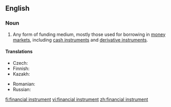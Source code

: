 ==English==
{{wikipedia}}

===Noun===
{{en-noun|head=[[financial]] [[instrument]]}}

# {{lb|en|finance}} Any form of funding medium, mostly those used for borrowing in [[money market]]s, including [[cash instrument]]s and [[derivative instrument]]s.

====Translations====
{{trans-top|instrument for borrowing}}
* Czech: {{t|cs|finanční nástroj|m}}
* Finnish: {{t+|fi|rahoitusinstrumentti}}
* Kazakh: {{t|kk|қаржы құралы|sc=Cyrl}}
{{trans-mid}}
* Romanian: {{t|ro|instrument financiar|n}}
* Russian: {{t|ru|фина́нсовый инструме́нт|sc=Cyrl}}
{{trans-bottom}}

[[fi:financial instrument]]
[[vi:financial instrument]]
[[zh:financial instrument]]